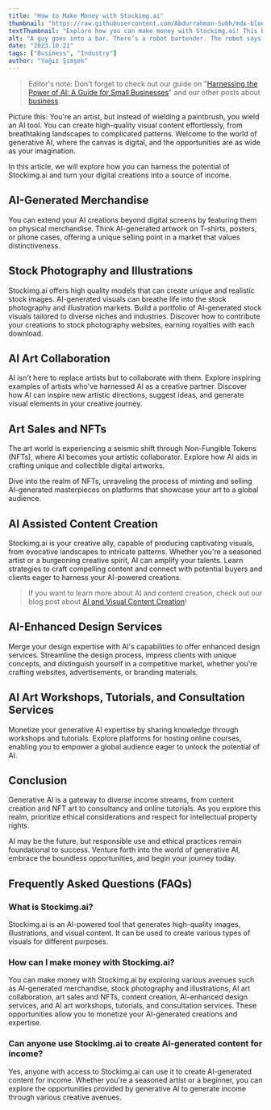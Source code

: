 ```yaml
---
title: "How to Make Money with Stockimg.ai"
thumbnail: "https://raw.githubusercontent.com/Abdurrahman-Subh/mdx-blog/main/images/robot-bar.png"
textThumbnail: "Explore how you can make money with Stockimg.ai! This blog post has everything you need to know to harness the power of AI for side hustle."
alt: "A guy goes into a bar. There’s a robot bartender. The robot says, What will you have? The guy says, Martini."
date: "2023.10.21"
tags: ["Business", "Industry"]
author: "Yağız Şimşek"
---
```


<CustomImage
  src="https://raw.githubusercontent.com/Abdurrahman-Subh/mdx-blog/main/images/robot-bar.png"
  alt="The robot brings back the best martini ever and says to the man, What’s your IQ? The guy says, 148."
/>
>Editor's note: Don't forget to check out our guide on "[Harnessing the Power of AI: A Guide for Small Businesses](https://stockimg.ai/blog/ai-and-technology/harnessing-the-power-of-ai)" and our other posts about [business](https://stockimg.ai/blog/business).

Picture this: You're an artist, but instead of wielding a paintbrush, you wield an AI tool. You can create high-quality visual content effortlessly, from breathtaking landscapes to complicated patterns. Welcome to the world of generative AI, where the canvas is digital, and the opportunities are as wide as your imagination.

In this article, we will explore how you can harness the potential of Stockimg.ai and turn your digital creations into a source of income.

## AI-Generated Merchandise
<CustomImage
  src="https://raw.githubusercontent.com/Abdurrahman-Subh/mdx-blog/main/images/woman-bee-tshirt.png"
  alt="ai generated woman wearing a bee tshirt"
/>
You can extend your AI creations beyond digital screens by featuring them on physical merchandise. Think AI-generated artwork on T-shirts, posters, or phone cases, offering a unique selling point in a market that values distinctiveness.

## Stock Photography and Illustrations
<CustomImage
  src="https://raw.githubusercontent.com/Abdurrahman-Subh/mdx-blog/main/images/coffee-beans.png"
  alt="ai generated coffee beans stock photo"
/>
Stockimg.ai offers high quality models that can create unique and realistic stock images. AI-generated visuals can breathe life into the stock photography and illustration markets. Build a portfolio of AI-generated stock visuals tailored to diverse niches and industries. Discover how to contribute your creations to stock photography websites, earning royalties with each download.

## AI Art Collaboration
<CustomImage
  src="https://raw.githubusercontent.com/Abdurrahman-Subh/mdx-blog/main/images/robot-human-painting.png"
  alt="a man and a robot painting together. lovely :3"
/>
AI isn't here to replace artists but to collaborate with them. Explore inspiring examples of artists who've harnessed AI as a creative partner. Discover how AI can inspire new artistic directions, suggest ideas, and generate visual elements in your creative journey.

## Art Sales and NFTs
<CustomImage
  src="https://raw.githubusercontent.com/Abdurrahman-Subh/mdx-blog/main/images/bee-nft.png"
  alt="ai generated bee nft. feeling rich now?"
/>
The art world is experiencing a seismic shift through Non-Fungible Tokens (NFTs), where AI becomes your artistic collaborator. Explore how AI aids in crafting unique and collectible digital artworks.

Dive into the realm of NFTs, unraveling the process of minting and selling AI-generated masterpieces on platforms that showcase your art to a global audience.

## AI Assisted Content Creation
<CustomImage
  src="https://raw.githubusercontent.com/Abdurrahman-Subh/mdx-blog/main/images/pc-desk.png"
  alt="ai generated pc sits lonely on a desk"
/>
Stockimg.ai is your creative ally, capable of producing captivating visuals, from evocative landscapes to intricate patterns. Whether you're a seasoned artist or a burgeoning creative spirit, AI can amplify your talents. Learn strategies to craft compelling content and connect with potential buyers and clients eager to harness your AI-powered creations.
> If you want to learn more about AI and content creation, check out our blog post about [AI and Visual Content Creation](https://stockimg.ai/blog/ai-and-technology/ai-and-visual-content-creation)!

## AI-Enhanced Design Services
<CustomImage
  src="https://raw.githubusercontent.com/Abdurrahman-Subh/mdx-blog/main/images/artist1.png"
  alt="ai generated artist painting"
/>
Merge your design expertise with AI's capabilities to offer enhanced design services. Streamline the design process, impress clients with unique concepts, and distinguish yourself in a competitive market, whether you're crafting websites, advertisements, or branding materials.

## AI Art Workshops, Tutorials, and Consultation Services
<CustomImage
  src="https://raw.githubusercontent.com/Abdurrahman-Subh/mdx-blog/main/images/workshop.png"
  alt="ai generated woman on a workshop. arms crossed. looks proud of herself"
/>
Monetize your generative AI expertise by sharing knowledge through workshops and tutorials. Explore platforms for hosting online courses, enabling you to empower a global audience eager to unlock the potential of AI.

## Conclusion
Generative AI is a gateway to diverse income streams, from content creation and NFT art to consultancy and online tutorials. As you explore this realm, prioritize ethical considerations and respect for intellectual property rights.

AI may be the future, but responsible use and ethical practices remain foundational to success. Venture forth into the world of generative AI, embrace the boundless opportunities, and begin your journey today.


## Frequently Asked Questions (FAQs)
### What is Stockimg.ai?
Stockimg.ai is an AI-powered tool that generates high-quality images, illustrations, and visual content. It can be used to create various types of visuals for different purposes.
### How can I make money with Stockimg.ai?
You can make money with Stockimg.ai by exploring various avenues such as AI-generated merchandise, stock photography and illustrations, AI art collaboration, art sales and NFTs, content creation, AI-enhanced design services, and AI art workshops, tutorials, and consultation services. These opportunities allow you to monetize your AI-generated creations and expertise.
### Can anyone use Stockimg.ai to create AI-generated content for income?
Yes, anyone with access to Stockimg.ai can use it to create AI-generated content for income. Whether you're a seasoned artist or a beginner, you can explore the opportunities provided by generative AI to generate income through various creative avenues.
